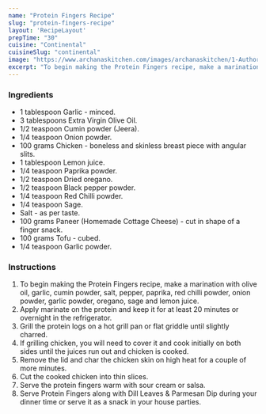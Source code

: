 ---
name: "Protein Fingers Recipe"
slug: "protein-fingers-recipe"
layout: 'RecipeLayout'
prepTime: "30"
cuisine: "Continental"
cuisineSlug: "continental"
image: "https://www.archanaskitchen.com/images/archanaskitchen/1-Author/nand1s-yahoo.com/Protein_Fingers.jpg"
excerpt: "To begin making the Protein Fingers recipe, make a marination with olive oil, garlic, cumin powder, salt, pepper, paprika, red chilli powder, onion powder, garlic powder, oregano, sage and lemon juice"
---

### Ingredients

- 1 tablespoon Garlic - minced.
- 3 tablespoons Extra Virgin Olive Oil.
- 1/2 teaspoon Cumin powder (Jeera).
- 1/4 teaspoon Onion powder.
- 100 grams Chicken - boneless and skinless breast piece with angular slits.
- 1 tablespoon Lemon juice.
- 1/4 teaspoon Paprika powder.
- 1/2 teaspoon Dried oregano.
- 1/2 teaspoon Black pepper powder.
- 1/4 teaspoon Red Chilli powder.
- 1/4 teaspoon Sage.
- Salt - as per taste.
- 100 grams Paneer (Homemade Cottage Cheese) - cut in shape of a finger snack.
- 100 grams Tofu - cubed.
- 1/4 teaspoon Garlic powder.

### Instructions

1. To begin making the Protein Fingers recipe, make a marination with olive oil, garlic, cumin powder, salt, pepper, paprika, red chilli powder, onion powder, garlic powder, oregano, sage and lemon juice.
1. Apply marinate on the protein and keep it for at least 20 minutes or overnight in the refrigerator.
1. Grill the protein logs on a hot grill pan or flat griddle until slightly charred.
1. If grilling chicken, you will need to cover it and cook initially on both sides until the juices run out and chicken is cooked.
1. Remove the lid and char the chicken skin on high heat for a couple of more minutes.
1. Cut the cooked chicken into thin slices.
1. Serve the protein fingers warm with sour cream or salsa.
1. Serve Protein Fingers along with Dill Leaves & Parmesan Dip during your dinner time or serve it as a snack in your house parties.
